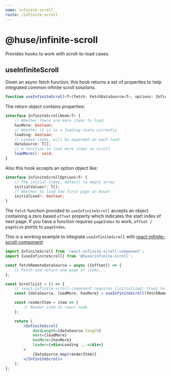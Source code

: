 ```yaml
---
name: infinite-scroll
route: /infinite-scroll
---
```


# @huse/infinite-scroll

Provides hooks to work with scroll-to-load cases.

## useInfiniteScroll

Given an async fetch function, this hook returns a set of properties to help integrated common infinite scroll solutions.

```typescript
function useInfiniteScroll<T>(fetch: FetchDataSource<T>, options: InfiniteScrollOptions<T> = {}): InfiniteScrollHook<T>
```

The return object contains properties:

```typescript
interface InfiniteScrollHook<T> {
    // Whether there are more items to load
    hasMore: boolean;
    // Whether it is in a loading state currently
    loading: boolean;
    // Loaded items, will be appended on each load
    dataSource: T[];
    // A function to load more items on scroll
    loadMore(): void;
}
```

Also this hook accepts an option object like:

```typescript
interface InfiniteScrollOptions<T> {
    // The initial items, default to empty array
    initialValues?: T[];
    // Whether to load the first page on mount
    initialLoad?: boolean;
}
```

The `fetch` function provided to `useInfiniteScroll` accepts an object containing a zero based `offset` property which indicates the start index of next page. If you have a function requires `pageIndex` to work, `offset / pageSize` points to `pageIndex`.

This is a working example to integrate `useInfiniteScroll` with [react-infinite-scroll-component](https://www.npmjs.com/package/react-infinite-scroll-component):

```jsx
import InfiniteScroll from 'react-infinite-scroll-component';
import {useInfiniteScroll} from '@huse/infinite-scroll';

const fetchRemoteDataSource = async ({offset}) => {
    // Fetch and return one page of items...
};

const ScrollList = () => {
    // react-infinite-scroll-component requires {initialLoad: true} to work
    const {dataSource, loadMore, hasMore} = useInfiniteScroll(fetchRemoteDataSource, {initialLoad: true});

    const renderItem = item => {
        // Render item to react node
    };

    return (
        <InfiniteScroll
            dataLength={dataSource.length}
            next={loadMore}
            hasMore={hasMore}
            loader={<div>Loading ...</div>}
        >
            {dataSource.map(renderItem)}
        </InfiniteScroll>
    );
};
```
